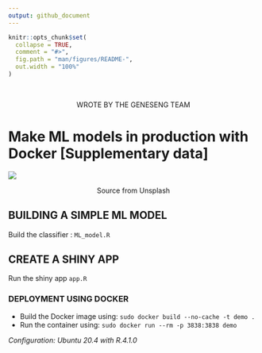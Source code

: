 ```yaml
---
output: github_document
---
```


<!-- README.md is generated from README.Rmd. Please edit that file -->

```r
knitr::opts_chunk$set(
  collapse = TRUE,
  comment = "#>",
  fig.path = "man/figures/README-",
  out.width = "100%"
)
```

<br>

<p align="center" color="#64677F"> WROTE BY THE GENESENG TEAM </p>

# Make ML models in production with Docker [Supplementary data]

<a href=#><img src='https://geneseng.com/wp-content/uploads/2022/08/container.jpg'></a>

<p align="center" color="#64677F"> Source from Unsplash </p>


## BUILDING A SIMPLE ML MODEL

Build the classifier : `ML_model.R`

## CREATE A SHINY APP

Run the shiny app `app.R`

### DEPLOYMENT USING DOCKER

* Build the Docker image using: `sudo docker build --no-cache -t demo .`
* Run the container using: `sudo docker run --rm -p 3838:3838 demo`

*Configuration: Ubuntu 20.4 with R.4.1.0*


